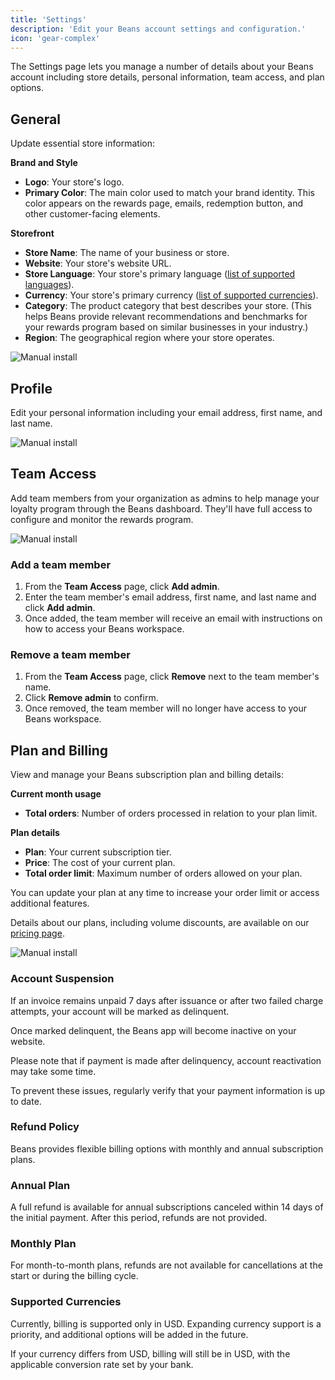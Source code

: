 ```yaml
---
title: 'Settings'
description: 'Edit your Beans account settings and configuration.'
icon: 'gear-complex'
---
```


The Settings page lets you manage a number of details about your Beans account including
store details, personal information, team access, and plan options.

## General

Update essential store information:

**Brand and Style**

- **Logo**: Your store's logo.
- **Primary Color**: The main color used to match your brand identity. This color appears on
  the rewards page, emails, redemption button, and other customer-facing elements.

**Storefront**

- **Store Name**: The name of your business or store.
- **Website**: Your store's website URL.
- **Store Language**: Your store's primary language ([list of supported languages](https://www.trybeans.com/i18n)).
- **Currency**: Your store's primary currency ([list of supported currencies](https://www.trybeans.com/i18n)).
- **Category**: The product category that best describes your store. (This helps Beans provide relevant recommendations and benchmarks for your rewards program based on similar businesses in your industry.)
- **Region**: The geographical region where your store operates.

<Frame>
  <img src="/assets/images/admin/settings/general.webp" alt="Manual install" style={{ borderRadius: '0.5rem' }} />
</Frame>

## Profile

Edit your personal information including your email address, first name, and last name.

<Frame>
  <img src="/assets/images/admin/settings/profile.webp" alt="Manual install" style={{ borderRadius: '0.5rem' }} />
</Frame>

## Team Access

Add team members from your organization as admins to help manage your loyalty program through
the Beans dashboard. They'll have full access to configure and monitor the rewards program.

<Frame>
  <img src="/assets/images/admin/settings/team-access.webp" alt="Manual install" style={{ borderRadius: '0.5rem' }} />
</Frame>

### Add a team member

1. From the **Team Access** page, click **Add admin**.
2. Enter the team member's email address, first name, and last name and click **Add admin**.
3. Once added, the team member will receive an email with instructions on how to access your
   Beans workspace.

### Remove a team member

1. From the **Team Access** page, click **Remove** next to the team member's name.
2. Click **Remove admin** to confirm.
3. Once removed, the team member will no longer have access to your Beans workspace.

## Plan and Billing

View and manage your Beans subscription plan and billing details:

**Current month usage**

- **Total orders**: Number of orders processed in relation to your plan limit.

**Plan details**

- **Plan**: Your current subscription tier.
- **Price**: The cost of your current plan.
- **Total order limit**: Maximum number of orders allowed on your plan.

You can update your plan at any time to increase your order limit or access additional features. 

Details about our plans, including volume discounts, are available on our
[pricing page](https://www.trybeans.com/pricing).

<Frame>
  <img
    src="/assets/images/admin/settings/plan-and-billing.webp"
    alt="Manual install"
    style={{ borderRadius: '0.5rem' }}
  />
</Frame>


### Account Suspension

If an invoice remains unpaid 7 days after issuance or after two failed charge attempts,
your account will be marked as delinquent.

Once marked delinquent, the Beans app will become inactive on your website.

Please note that if payment is made after delinquency, account reactivation may take some time.

To prevent these issues, regularly verify that your payment information is up to date.

### Refund Policy

Beans provides flexible billing options with monthly and annual subscription plans.

### Annual Plan

A full refund is available for annual subscriptions canceled within 14 days of the initial
payment. After this period, refunds are not provided.

### Monthly Plan

For month-to-month plans, refunds are not available for cancellations at the start or during
the billing cycle.

### Supported Currencies

Currently, billing is supported only in USD. Expanding currency support is a priority, and
additional options will be added in the future.

If your currency differs from USD, billing will still be in USD, with the applicable
conversion rate set by your bank.
